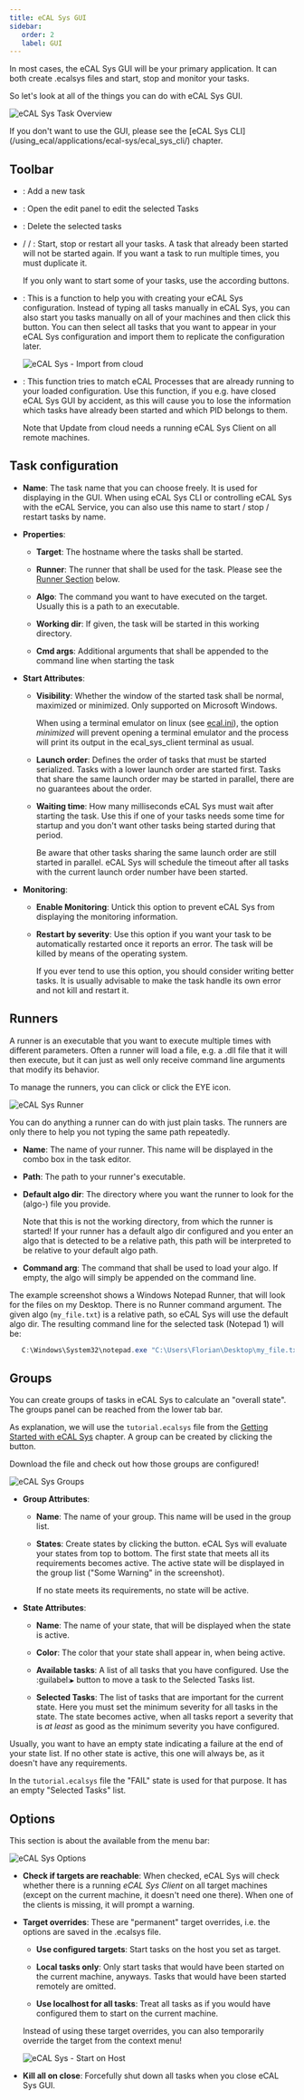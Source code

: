 ```yaml
---
title: eCAL Sys GUI
sidebar:
   order: 2
   label: GUI
---
```



In most cases, the eCAL Sys GUI will be your primary application.
It can both create .ecalsys files and start, stop and monitor your tasks.

So let's look at all of the things you can do with eCAL Sys GUI.

![eCAL Sys Task Overview](../../../../../assets/ecal_sys_task_overview.png)

<Aside type="tip">
  If you don't want to use the GUI, please see the [eCAL Sys CLI](/using_ecal/applications/ecal-sys/ecal_sys_cli/) chapter.
</Aside>

## Toolbar

- <Badge text="Add" variant="success" size="medium" />: Add a new task

- <Badge text="Edit" variant="caution" size="medium" />: Open the edit panel to edit the selected Tasks

- <Badge text="Delete" variant="danger" size="medium" />: Delete the selected tasks

- <Badge text="Start" variant="success" size="medium" /> / <Badge text="Stop" variant="danger" size="medium" /> / <Badge text="Restart" variant="note" size="medium" />:
  Start, stop or restart all your tasks.
  A task that already been started will not be started again.
  If you want a task to run multiple times, you must duplicate it.

  If you only want to start some of your tasks, use the according buttons.

- <Badge text="Import from cloud..." variant="note" size="medium" />:
  This is a function to help you with creating your eCAL Sys configuration.
  Instead of typing all tasks manually in eCAL Sys, you can also start you tasks manually on all of your machines and then click this button.
  You can then select all tasks that you want to appear in your eCAL Sys configuration and import them to replicate the configuration later.

  ![eCAL Sys - Import from cloud](../../../../../assets/ecal_sys_import_from_cloud.png)

- <Badge text="Update from cloud" variant="note" size="medium" />:
  This function tries to match eCAL Processes that are already running to your loaded configuration.
  Use this function, if you e.g. have closed eCAL Sys GUI by accident, as this will cause you to lose the information which tasks have already been started and which PID belongs to them.

  Note that Update from cloud needs a running eCAL Sys Client on all remote machines.

## Task configuration

- **Name**:
  The task name that you can choose freely.
  It is used for displaying in the GUI.
  When using eCAL Sys CLI or controlling eCAL Sys with the eCAL Service, you can also use this name to start / stop / restart tasks by name.

- **Properties**:

  - **Target**:
    The hostname where the tasks shall be started.

  - **Runner**:
    The runner that shall be used for the task.
    Please see the [Runner Section](#runners) below.

  - **Algo**:
    The command you want to have executed on the target.
    Usually this is a path to an executable.

  - **Working dir**:
    If given, the task will be started in this working directory.

  - **Cmd args**:
    Additional arguments that shall be appended to the command line when starting the task

- **Start Attributes**:

  - **Visibility**:
    Whether the window of the started task shall be normal, maximized or minimized.
    Only supported on Microsoft Windows.

    When using a terminal emulator on linux (see [ecal.ini](/using_ecal/configuration/ecal_ini/#process)), the option *minimized* will prevent opening a terminal emulator and the process will print its output in the ecal_sys_client terminal as usual.
    
  - **Launch order**:
    Defines the order of tasks that must be started serialized.
    Tasks with a lower launch order are started first.
    Tasks that share the same launch order may be started in parallel, there are no guarantees about the order.    

  - **Waiting time**:
    How many milliseconds eCAL Sys must wait after starting the task.
    Use this if one of your tasks needs some time for startup and you don't want other tasks being started during that period.
    
    Be aware that other tasks sharing the same launch order are still started in parallel.
    eCAL Sys will schedule the timeout after all tasks with the current launch order number have been started.

- **Monitoring**:

  - **Enable Monitoring**:
    Untick this option to prevent eCAL Sys from displaying the monitoring information.

  - **Restart by severity**:
    Use this option if you want your task to be automatically restarted once it reports an error.
    The task will be killed by means of the operating system.

    If you ever tend to use this option, you should consider writing better tasks.
    It is usually advisable to make the task handle its own error and not kill and restart it.

## Runners

A runner is an executable that you want to execute multiple times with different parameters.
Often a runner will load a file, e.g. a .dll file that it will then execute, but it can just as well only receive command line arguments that modify its behavior.

To manage the runners, you can click <Badge text="View / Runners" variant="note" size="medium" /> or click the EYE icon.

![eCAL Sys Runner](../../../../../assets/ecal_sys_runner_annotated.svg)

<Aside>
   You can do anything a runner can do with just plain tasks.
   The runners are only there to help you not typing the same path repeatedly.
</Aside>

- **Name**:
  The name of your runner.
  This name will be displayed in the combo box in the task editor.

- **Path**:
  The path to your runner's executable.

- **Default algo dir**:
  The directory where you want the runner to look for the (algo-) file you provide.
  
  Note that this is not the working directory, from which the runner is started!
  If your runner has a default algo dir configured and you enter an algo that is detected to be a relative path, this path will be interpreted to be relative to your default algo path.

- **Command arg**:
  The command that shall be used to load your algo.
  If empty, the algo will simply be appended on the command line.

The example screenshot shows a Windows Notepad Runner, that will look for the files on my Desktop.
There is no Runner command argument.
The given algo (``my_file.txt``) is a relative path, so eCAL Sys will use the default algo dir.
The resulting command line for the selected task (Notepad 1) will be:

```powershell
   C:\Windows\System32\notepad.exe "C:\Users\Florian\Desktop\my_file.txt"
```

## Groups

You can create groups of tasks in eCAL Sys to calculate an "overall state".
The groups panel can be reached from the lower tab bar.

As explanation, we will use the ``tutorial.ecalsys`` file from the [Getting Started with eCAL Sys](/getting_started/6-applications/6_4_sys/) chapter.
A group can be created by clicking the <Badge text="Add" variant="success" size="medium" /> button.

<Aside type="tip">
   Download the file and check out how those groups are configured!
</Aside>

![eCAL Sys Groups](../../../../../assets/ecal_sys_groups_annotated.svg)

- **Group Attributes**:
  
  - **Name**:
    The name of your group.
    This name will be used in the group list.

  - **States**:
    Create states by clicking the <Badge text="+" variant="success" size="medium" /> button.
    eCAL Sys will evaluate your states from top to bottom.
    The first state that meets all its requirements becomes active.
    The active state will be displayed in the group list ("Some Warning" in the screenshot).

    If no state meets its requirements, no state will be active.

- **State Attributes**:

  - **Name**:
    The name of your state, that will be displayed when the state is active.

  - **Color**:
    The color that your state shall appear in, when being active.

  - **Available tasks**:
    A list of all tasks that you have configured.
    Use the :guilabel:`▶` button to move a task to the Selected Tasks list.

  - **Selected Tasks**:
    The list of tasks that are important for the current state.
    Here you must set the minimum severity for all tasks in the state.
    The state becomes active, when all tasks report a severity that is *at least* as good as the minimum severity you have configured.

<Aside type="tip">
   Usually, you want to have an empty state indicating a failure at the end of your state list.
   If no other state is active, this one will always be, as it doesn't have any requirements.

   In the ``tutorial.ecalsys`` file the "FAIL" state is used for that purpose.
   It has an empty "Selected Tasks" list.
</Aside>

## Options

This section is about the <Badge text="Options" variant="note" size="medium" /> available from the menu bar:

![eCAL Sys Options](../../../../../assets/ecal_sys_options.png)

- **Check if targets are reachable**:
  When checked, eCAL Sys will check whether there is a running *eCAL Sys Client* on all target machines (except on the current machine, it doesn't need one there).
  When one of the clients is missing, it will prompt a warning.

- **Target overrides**:
  These are "permanent" target overrides, i.e. the options are saved in the .ecalsys file.

  - **Use configured targets**:
    Start tasks on the host you set as target.

  - **Local tasks only**:
    Only start tasks that would have been started on the current machine, anyways.
    Tasks that would have been started remotely are omitted.
  
  - **Use localhost for all tasks**:
    Treat all tasks as if you would have configured them to start on the current machine.

  <Aside type="tip">
     Instead of using these target overrides, you can also temporarily override the target from the context menu!

     ![eCAL Sys - Start on Host](../../../../../assets/ecal_sys_start_on_host.png)
  </Aside>

- **Kill all on close**:
  Forcefully shut down all tasks when you close eCAL Sys GUI.